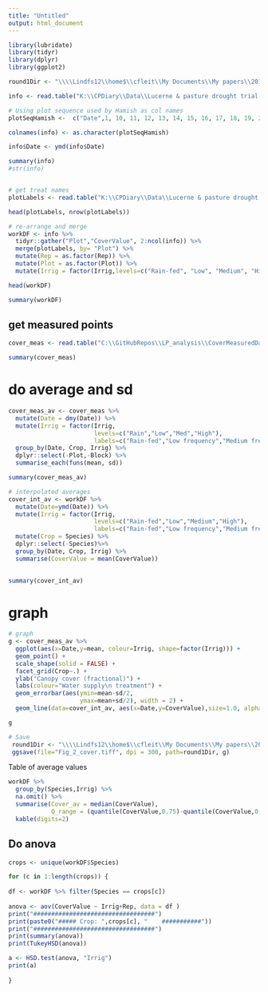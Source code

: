 ```yaml
---
title: "Untitled"
output: html_document
---
```


```r
library(lubridate)
library(tidyr)
library(dplyr)
library(ggplot2)

round1Dir <- "\\\\Lindfs12\\home$\\cfleit\\My Documents\\My papers\\2013-LucernePasture\\kl\\submitted\\round_1" # for graphs

```


```r
info <- read.table("K:\\CPDiary\\Data\\Lucerne & pasture drought trial 2011-2012\\Analysis\\Worked data\\Light interception\\CoverDataInterpHamish.txt", header=FALSE, skip=5)

# Using plot sequence used by Hamish as col names
plotSeqHamish <-  c("Date",1, 10, 11, 12, 13, 14, 15, 16, 17, 18, 19, 2, 20, 21, 22, 23, 24, 25, 26, 27, 28, 29, 3, 30, 31, 32, 4, 5, 6, 7, 8, 9)

colnames(info) <- as.character(plotSeqHamish)

info$Date <- ymd(info$Date)

summary(info) 
#str(info) 



```

```r
# get treat names
plotLabels <- read.table("K:\\CPDiary\\Data\\Lucerne & pasture drought trial 2011-2012\\Analysis\\TreatLabelsForR.txt", header=TRUE)

head(plotLabels, nrow(plotLabels))


```

```r
# re-arrange and merge
workDF <- info %>%
  tidyr::gather("Plot","CoverValue", 2:ncol(info)) %>%
  merge(plotLabels, by= "Plot") %>%
  mutate(Rep = as.factor(Rep)) %>%
  mutate(Plot = as.factor(Plot)) %>%
  mutate(Irrig = factor(Irrig,levels=c("Rain-fed", "Low", "Medium", "High")))

head(workDF)
```

```r
summary(workDF)
```

## get measured points
```r
cover_meas <- read.table("C:\\GitHubRepos\\LP_analysis\\CoverMeasuredData.txt", header = TRUE)

summary(cover_meas)
```
# do average and sd
```r
cover_meas_av <- cover_meas %>%
  mutate(Date = dmy(Date)) %>%
  mutate(Irrig = factor(Irrig, 
                        levels=c("Rain","Low","Med","High"),
                        labels=c("Rain-fed","Low frequency","Medium frequency","High frequency"))) %>%
  group_by(Date, Crop, Irrig) %>%
  dplyr::select(-Plot,-Block) %>%
  summarise_each(funs(mean, sd))

summary(cover_meas_av)
```

```r
# interpolated averages
cover_int_av <- workDF %>%
  mutate(Date=ymd(Date)) %>%
  mutate(Irrig = factor(Irrig, 
                        levels=c("Rain-fed","Low","Medium","High"),
                        labels=c("Rain-fed","Low frequency","Medium frequency","High frequency"))) %>%
  mutate(Crop = Species) %>%
  dplyr::select(-Species)%>%
  group_by(Date, Crop, Irrig) %>%
  summarise(CoverValue = mean(CoverValue)) 
  

summary(cover_int_av)
```

# graph

```r

# graph
g <- cover_meas_av %>%
  ggplot(aes(x=Date,y=mean, colour=Irrig, shape=factor(Irrig))) +
  geom_point() +
  scale_shape(solid = FALSE) +
  facet_grid(Crop~.) +
  ylab("Canopy cover (fractional)") +
  labs(colour="Water supply\n treatment") +
  geom_errorbar(aes(ymin=mean-sd/2,
                    ymax=mean+sd/2), width = 2) +
  geom_line(data=cover_int_av, aes(x=Date,y=CoverValue),size=1.0, alpha=0.5) + guides(shape=FALSE)

g

# Save
 round1Dir <- "\\\\Lindfs12\\home$\\cfleit\\My Documents\\My papers\\2013-LucernePasture\\kl\\submitted\\round_1"
 ggsave(file="Fig_2_cover.tiff", dpi = 300, path=round1Dir, g)

```

Table of average values

```r
workDF %>%
  group_by(Species,Irrig) %>%
  na.omit() %>%
  summarise(Cover_av = median(CoverValue), 
            Q_range = (quantile(CoverValue,0.75)-quantile(CoverValue,0.25))) %>%
  kable(digits=2)

```
## Do anova
```r
crops <- unique(workDF$Species)

for (c in 1:length(crops)) {
  
df <- workDF %>% filter(Species == crops[c])
  
anova <- aov(CoverValue ~ Irrig+Rep, data = df )
print("##################################")
print(paste0("##### Crop: ",crops[c], "    ###########"))
print("##################################")
print(summary(anova))
print(TukeyHSD(anova))

a <- HSD.test(anova, "Irrig")
print(a)
  
}
```

